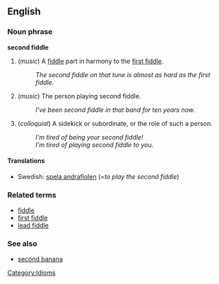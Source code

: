 ==English==
===Noun phrase===
'''second fiddle'''

# (''music'') A [[fiddle]] part in harmony to the [[first fiddle]].
#: ''The second fiddle on that tune is almost as hard as the first fiddle.''
# (''music'') The person playing second fiddle.
#: ''I've been second fiddle in that band for ten years now.''
# (''colloquial'') A sidekick or subordinate, or the role of such a person.
#: ''I'm tired of being your second fiddle!''
#: ''I'm tired of playing second fiddle to you.''

====Translations====
*Swedish: [[spela andrafiolen]] (=''to play the second fiddle'')

===Related terms===
*[[fiddle]]
*[[first fiddle]]
*[[lead fiddle]]

===See also===
*[[second banana]]

[[Category:Idioms]]